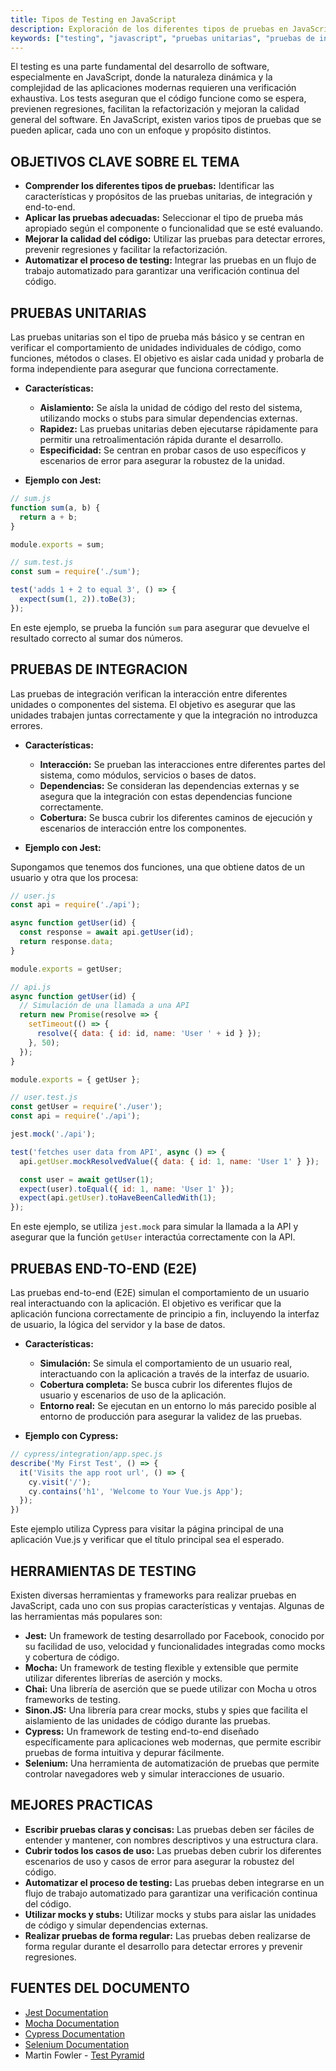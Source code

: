 ```yaml
---
title: Tipos de Testing en JavaScript
description: Exploración de los diferentes tipos de pruebas en JavaScript, incluyendo pruebas unitarias, de integración y end-to-end.
keywords: ["testing", "javascript", "pruebas unitarias", "pruebas de integracion", "pruebas end-to-end", "jest", "mocha", "cypress", "calidad del software"]
---
```


El testing es una parte fundamental del desarrollo de software, especialmente en JavaScript, donde la naturaleza dinámica y la complejidad de las aplicaciones modernas requieren una verificación exhaustiva. Los tests aseguran que el código funcione como se espera, previenen regresiones, facilitan la refactorización y mejoran la calidad general del software. En JavaScript, existen varios tipos de pruebas que se pueden aplicar, cada uno con un enfoque y propósito distintos.

## OBJETIVOS CLAVE SOBRE EL TEMA

*   **Comprender los diferentes tipos de pruebas:** Identificar las características y propósitos de las pruebas unitarias, de integración y end-to-end.
*   **Aplicar las pruebas adecuadas:** Seleccionar el tipo de prueba más apropiado según el componente o funcionalidad que se esté evaluando.
*   **Mejorar la calidad del código:** Utilizar las pruebas para detectar errores, prevenir regresiones y facilitar la refactorización.
*   **Automatizar el proceso de testing:** Integrar las pruebas en un flujo de trabajo automatizado para garantizar una verificación continua del código.

## PRUEBAS UNITARIAS

Las pruebas unitarias son el tipo de prueba más básico y se centran en verificar el comportamiento de unidades individuales de código, como funciones, métodos o clases. El objetivo es aislar cada unidad y probarla de forma independiente para asegurar que funciona correctamente.

*   **Características:**
    *   **Aislamiento:** Se aísla la unidad de código del resto del sistema, utilizando mocks o stubs para simular dependencias externas.
    *   **Rapidez:** Las pruebas unitarias deben ejecutarse rápidamente para permitir una retroalimentación rápida durante el desarrollo.
    *   **Especificidad:** Se centran en probar casos de uso específicos y escenarios de error para asegurar la robustez de la unidad.

*   **Ejemplo con Jest:**

```javascript
// sum.js
function sum(a, b) {
  return a + b;
}

module.exports = sum;
```

```javascript
// sum.test.js
const sum = require('./sum');

test('adds 1 + 2 to equal 3', () => {
  expect(sum(1, 2)).toBe(3);
});
```

En este ejemplo, se prueba la función `sum` para asegurar que devuelve el resultado correcto al sumar dos números.

## PRUEBAS DE INTEGRACION

Las pruebas de integración verifican la interacción entre diferentes unidades o componentes del sistema. El objetivo es asegurar que las unidades trabajen juntas correctamente y que la integración no introduzca errores.

*   **Características:**
    *   **Interacción:** Se prueban las interacciones entre diferentes partes del sistema, como módulos, servicios o bases de datos.
    *   **Dependencias:** Se consideran las dependencias externas y se asegura que la integración con estas dependencias funcione correctamente.
    *   **Cobertura:** Se busca cubrir los diferentes caminos de ejecución y escenarios de interacción entre los componentes.

*   **Ejemplo con Jest:**

Supongamos que tenemos dos funciones, una que obtiene datos de un usuario y otra que los procesa:

```javascript
// user.js
const api = require('./api');

async function getUser(id) {
  const response = await api.getUser(id);
  return response.data;
}

module.exports = getUser;
```

```javascript
// api.js
async function getUser(id) {
  // Simulación de una llamada a una API
  return new Promise(resolve => {
    setTimeout(() => {
      resolve({ data: { id: id, name: 'User ' + id } });
    }, 50);
  });
}

module.exports = { getUser };
```

```javascript
// user.test.js
const getUser = require('./user');
const api = require('./api');

jest.mock('./api');

test('fetches user data from API', async () => {
  api.getUser.mockResolvedValue({ data: { id: 1, name: 'User 1' } });

  const user = await getUser(1);
  expect(user).toEqual({ id: 1, name: 'User 1' });
  expect(api.getUser).toHaveBeenCalledWith(1);
});
```

En este ejemplo, se utiliza `jest.mock` para simular la llamada a la API y asegurar que la función `getUser` interactúa correctamente con la API.

## PRUEBAS END-TO-END (E2E)

Las pruebas end-to-end (E2E) simulan el comportamiento de un usuario real interactuando con la aplicación. El objetivo es verificar que la aplicación funciona correctamente de principio a fin, incluyendo la interfaz de usuario, la lógica del servidor y la base de datos.

*   **Características:**
    *   **Simulación:** Se simula el comportamiento de un usuario real, interactuando con la aplicación a través de la interfaz de usuario.
    *   **Cobertura completa:** Se busca cubrir los diferentes flujos de usuario y escenarios de uso de la aplicación.
    *   **Entorno real:** Se ejecutan en un entorno lo más parecido posible al entorno de producción para asegurar la validez de las pruebas.

*   **Ejemplo con Cypress:**

```javascript
// cypress/integration/app.spec.js
describe('My First Test', () => {
  it('Visits the app root url', () => {
    cy.visit('/');
    cy.contains('h1', 'Welcome to Your Vue.js App');
  });
})
```

Este ejemplo utiliza Cypress para visitar la página principal de una aplicación Vue.js y verificar que el título principal sea el esperado.

## HERRAMIENTAS DE TESTING

Existen diversas herramientas y frameworks para realizar pruebas en JavaScript, cada uno con sus propias características y ventajas. Algunas de las herramientas más populares son:

*   **Jest:** Un framework de testing desarrollado por Facebook, conocido por su facilidad de uso, velocidad y funcionalidades integradas como mocks y cobertura de código.
*   **Mocha:** Un framework de testing flexible y extensible que permite utilizar diferentes librerías de aserción y mocks.
*   **Chai:** Una librería de aserción que se puede utilizar con Mocha u otros frameworks de testing.
*   **Sinon.JS:** Una librería para crear mocks, stubs y spies que facilita el aislamiento de las unidades de código durante las pruebas.
*   **Cypress:** Un framework de testing end-to-end diseñado específicamente para aplicaciones web modernas, que permite escribir pruebas de forma intuitiva y depurar fácilmente.
*   **Selenium:** Una herramienta de automatización de pruebas que permite controlar navegadores web y simular interacciones de usuario.

## MEJORES PRACTICAS

*   **Escribir pruebas claras y concisas:** Las pruebas deben ser fáciles de entender y mantener, con nombres descriptivos y una estructura clara.
*   **Cubrir todos los casos de uso:** Las pruebas deben cubrir los diferentes escenarios de uso y casos de error para asegurar la robustez del código.
*   **Automatizar el proceso de testing:** Las pruebas deben integrarse en un flujo de trabajo automatizado para garantizar una verificación continua del código.
*   **Utilizar mocks y stubs:** Utilizar mocks y stubs para aislar las unidades de código y simular dependencias externas.
*   **Realizar pruebas de forma regular:** Las pruebas deben realizarse de forma regular durante el desarrollo para detectar errores y prevenir regresiones.

## FUENTES DEL DOCUMENTO

*   [Jest Documentation](https://jestjs.io/docs/getting-started)
*   [Mocha Documentation](https://mochajs.org/)
*   [Cypress Documentation](https://docs.cypress.io/)
*   [Selenium Documentation](https://www.selenium.dev/documentation/)
*   Martin Fowler - [Test Pyramid](https://martinfowler.com/bliki/TestPyramid.html)